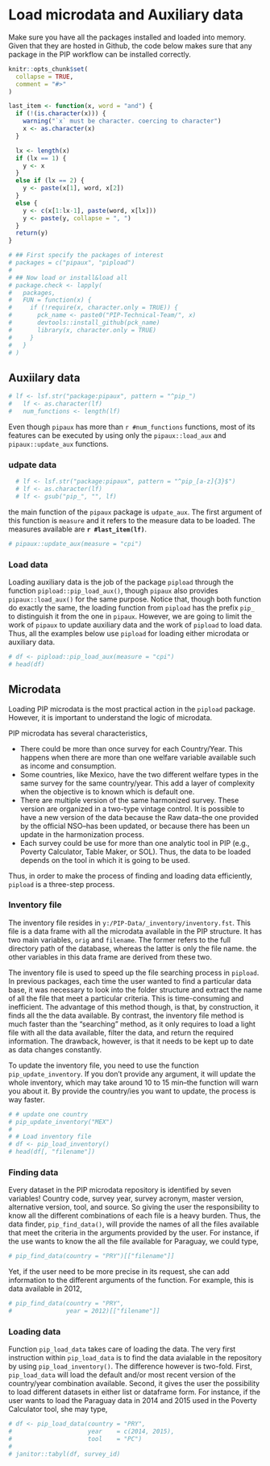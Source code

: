 # Load microdata and Auxiliary data {#load}

Make sure you have all the packages installed and loaded into memory. Given that they are hosted in Github, the code below makes sure that any package in the PIP workflow can be installed correctly. 

```r
knitr::opts_chunk$set(
  collapse = TRUE,
  comment = "#>"
)

last_item <- function(x, word = "and") {
  if (!(is.character(x))) {
    warning("`x` must be character. coercing to character")
    x <- as.character(x)
  }

  lx <- length(x)
  if (lx == 1) {
    y <- x
  }
  else if (lx == 2) {
    y <- paste(x[1], word, x[2])
  }
  else {
    y <- c(x[1:lx-1], paste(word, x[lx]))
    y <- paste(y, collapse = ", ")
  }
  return(y)
}


```

```r
# ## First specify the packages of interest
# packages = c("pipaux", "pipload")
# 
# ## Now load or install&load all
# package.check <- lapply(
#   packages,
#   FUN = function(x) {
#     if (!require(x, character.only = TRUE)) {
#       pck_name <- paste0("PIP-Technical-Team/", x)
#       devtools::install_github(pck_name)
#       library(x, character.only = TRUE)
#     }
#   }
# )

```

## Auxiilary data

```r
# lf <- lsf.str("package:pipaux", pattern = "^pip_")
#   lf <- as.character(lf)
#   num_functions <- length(lf)
```
Even though `pipaux` has more than `r #num_functions` functions, most of its features 
can be executed by using only the `pipaux::load_aux` and `pipaux::update_aux` functions. 


### udpate data
```r
  # lf <- lsf.str("package:pipaux", pattern = "^pip_[a-z]{3}$")
  # lf <- as.character(lf)
  # lf <- gsub("pip_", "", lf)
```

the main function of the `pipaux` package is `udpate_aux`. The first argument of this function is `measure` and it refers to the measure data to be loaded. The measures available are **`r #last_item(lf)`**.
```r
# pipaux::update_aux(measure = "cpi")
```

### Load data
Loading auxiliary data is the job of the package `pipload` through the function `pipload::pip_load_aux()`, though `pipaux` also provides `pipaux::load_aux()` for the same purpose. Notice that, though both function do exactly the same, the loading function from `pipload` has the prefix `pip_` to distinguish it from the one in `pipaux`. However, we are going to limit the work of `pipaux` to update auxiliary data and the work of `pipload` to load data. Thus, all the examples below use `pipload` for loading either microdata or auxiliary data. 

```r
# df <- pipload::pip_load_aux(measure = "cpi")
# head(df)
```


## Microdata 

Loading PIP microdata is the most practical action in the `pipload` package. However, it is important to understand the logic of microdata. 

PIP microdata has several characteristics, 

* There could be more than once survey for each Country/Year. This happens when there are more than one welfare variable available such as income and consumption. 
* Some countries, like Mexico, have the two different welfare types in the same survey for the same country/year. This add a layer of complexity when the objective is to known which is default one. 
* There are multiple version of the same harmonized survey. These version are organized in a two-type vintage control. It is possible to have a new version of the data because the Raw data--the one provided by the official NSO--has been updated, or because there has been un update in the harmonization process.
* Each survey could be use for more than one analytic tool in PIP (e.g., Poverty Calculator, Table Maker, or SOL). Thus, the data to be loaded depends on the tool in which it is going to be used. 

Thus, in order to make the process of finding and loading data efficiently, `pipload` is a three-step process.

### Inventory file
The inventory file resides in `y:/PIP-Data/_inventory/inventory.fst`. This file is a data frame with all the microdata available in the PIP structure. It has two main variables, `orig` and `filename`. The former refers to the full directory path of the database, whereas the latter is only the file name. the other variables in this data frame are derived from these two. 

The inventory file is used to speed up the file searching process in `pipload`. In previous packages, each time the user wanted to find a particular data base, it was necessary to look into the folder structure and extract the name of all the file that meet a particular criteria. This is time-consuming and inefficient. The advantage of this method though, is that, by construction, it finds all the the data available. By contrast, the inventory file method is much faster than the "searching" method, as it only requires to load a light file with all the data available, filter the data, and return the required information. The drawback, however, is that it needs to be kept up to date as data changes constantly. 

To update the inventory file, you need to use the function `pip_update_inventory`. If you don't provide any argument, it will update the whole inventory, which may take around 10 to 15 min--the function will warn you about it. By provide the country/ies you want to update, the process is way faster. 

```r
# # update one country
# pip_update_inventory("MEX")
# 
# # Load inventory file
# df <- pip_load_inventory()
# head(df[, "filename"])

```


### Finding data 

Every dataset in the PIP microdata repository is identified by seven variables! Country code, survey year, survey acronym, master version, alternative version, tool, and source. So giving the user the responsibility to know all the different combinations of each file is a heavy burden. Thus, the data finder, `pip_find_data()`, will provide the names of all the files available that meet the criteria in the arguments provided by the user. For instance, if the use wants to know the all the file available for Paraguay, we could type, 

```r
# pip_find_data(country = "PRY")[["filename"]]
```

Yet, if the user need to be more precise in its request, she can add information to the different arguments of the function. For example, this is data available in 2012, 

```r
# pip_find_data(country = "PRY", 
#               year = 2012)[["filename"]]
```

### Loading data

Function `pip_load_data` takes care of loading the data. The very first instruction within `pip_load_data` is to find the data avialable in the repository by using `pip_load_inventory()`. The difference however is two-fold. First, `pip_load_data` will load the default and/or most recent version of the country/year combination available. Second, it gives the user the possibility to load different datasets in either list or dataframe form. For instance, if the user wants to load the Paraguay data in 2014 and 2015 used in the Poverty Calculator tool, she may type, 

```r

# df <- pip_load_data(country = "PRY",
#                     year    = c(2014, 2015), 
#                     tool    = "PC")
# 
# janitor::tabyl(df, survey_id)
```



